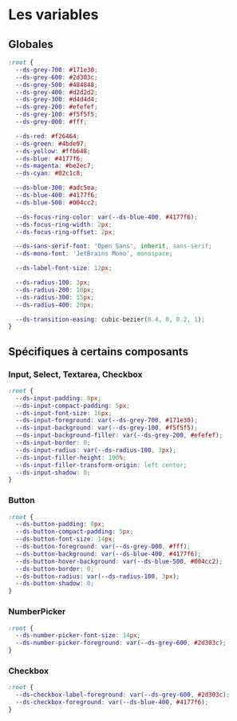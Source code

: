 
<Meta title="Variables" />

# Les variables

## Globales

```css
:root {
  --ds-grey-700: #171e30;
  --ds-grey-600: #2d303c;
  --ds-grey-500: #484848;
  --ds-grey-400: #d2d2d2;
  --ds-grey-300: #d4d4d4;
  --ds-grey-200: #efefef;
  --ds-grey-100: #f5f5f5;
  --ds-grey-000: #fff;

  --ds-red: #f26464;
  --ds-green: #4bde97;
  --ds-yellow: #ffb648;
  --ds-blue: #4177f6;
  --ds-magenta: #be2ec7;
  --ds-cyan: #02c1c8;

  --ds-blue-300: #adc5ea;
  --ds-blue-400: #4177f6;
  --ds-blue-500: #004cc2;

  --ds-focus-ring-color: var(--ds-blue-400, #4177f6);
  --ds-focus-ring-width: 2px;
  --ds-focus-ring-offset: 2px;

  --ds-sans-serif-font: 'Open Sans', inherit, sans-serif;
  --ds-mono-font: 'JetBrains Mono', monospace;

  --ds-label-font-size: 12px;

  --ds-radius-100: 3px;
  --ds-radius-200: 10px;
  --ds-radius-300: 15px;
  --ds-radius-400: 20px;

  --ds-transition-easing: cubic-bezier(0.4, 0, 0.2, 1);
}
```

## Spécifiques à certains composants

### Input, Select, Textarea, Checkbox

```css
:root {
  --ds-input-padding: 8px;
  --ds-input-compact-padding: 5px;
  --ds-input-font-size: 16px;
  --ds-input-foreground: var(--ds-grey-700, #171e30);
  --ds-input-background: var(--ds-grey-100, #f5f5f5);
  --ds-input-background-filler: var(--ds-grey-200, #efefef);
  --ds-input-border: 0;
  --ds-input-radius: var(--ds-radius-100, 3px);
  --ds-input-filler-height: 100%;
  --ds-input-filler-transform-origin: left center;
  --ds-input-shadow: 0;
}
```

### Button

```css
:root {
  --ds-button-padding: 8px;
  --ds-button-compact-padding: 5px;
  --ds-button-font-size: 14px;
  --ds-button-foreground: var(--ds-grey-000, #fff);
  --ds-button-background: var(--ds-blue-400, #4177f6);
  --ds-button-hover-background: var(--ds-blue-500, #004cc2);
  --ds-button-border: 0;
  --ds-button-radius: var(--ds-radius-100, 3px);
  --ds-button-shadow: 0;
}
```

### NumberPicker

```css
:root {
  --ds-number-picker-font-size: 14px;
  --ds-number-picker-foreground: var(--ds-grey-600, #2d303c);
}
```

### Checkbox

```css
:root {
  --ds-checkbox-label-foreground: var(--ds-grey-600, #2d303c);
  --ds-checkbox-foreground: var(--ds-blue-400, #4177f6);
}
```
